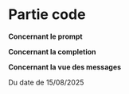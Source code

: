 
# Partie code


**Concernant le prompt**
<FolderTree
  data={promptConcerns}
/>

**Concernant la completion**
<FolderTree
  data={completionConcerns}
/>


**Concernant la vue des messages**
<FolderTree
  data={viewConcerns}
/>



<div class="note">
Du date de 15/08/2025 
</div>








